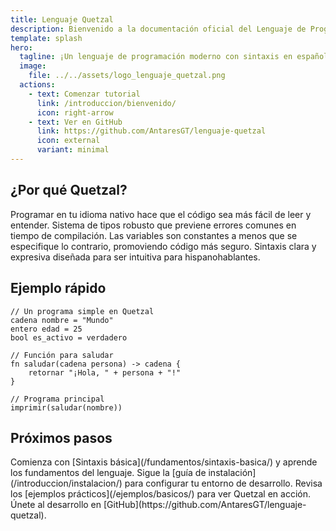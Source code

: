 ```yaml
---
title: Lenguaje Quetzal
description: Bienvenido a la documentación oficial del Lenguaje de Programación Quetzal v0.0.1
template: splash
hero:
  tagline: ¡Un lenguaje de programación moderno con sintaxis en español!
  image:
    file: ../../assets/logo_lenguaje_quetzal.png
  actions:
    - text: Comenzar tutorial
      link: /introduccion/bienvenido/
      icon: right-arrow
    - text: Ver en GitHub
      link: https://github.com/AntaresGT/lenguaje-quetzal
      icon: external
      variant: minimal
---
```



## ¿Por qué Quetzal?

<CardGrid stagger>
	<Card title="Sintaxis en español" icon="rocket">
		Programar en tu idioma nativo hace que el código sea más fácil de leer y entender.
	</Card>
	<Card title="Tipado fuerte" icon="setting">
		Sistema de tipos robusto que previene errores comunes en tiempo de compilación.
	</Card>
	<Card title="Inmutabilidad por defecto" icon="approve-check">
		Las variables son constantes a menos que se especifique lo contrario, promoviendo código más seguro.
	</Card>
	<Card title="Facilidad de uso" icon="open-book">
		Sintaxis clara y expresiva diseñada para ser intuitiva para hispanohablantes.
	</Card>
</CardGrid>

## Ejemplo rápido

```qz
// Un programa simple en Quetzal
cadena nombre = "Mundo"
entero edad = 25
bool es_activo = verdadero

// Función para saludar
fn saludar(cadena persona) -> cadena {
    retornar "¡Hola, " + persona + "!"
}

// Programa principal
imprimir(saludar(nombre))
```

## Próximos pasos

<CardGrid>
	<Card title="Aprende lo básico" icon="document">
		Comienza con [Sintaxis básica](/fundamentos/sintaxis-basica/) y aprende los fundamentos del lenguaje.
	</Card>
	<Card title="Instala Quetzal" icon="setting">
		Sigue la [guía de instalación](/introduccion/instalacion/) para configurar tu entorno de desarrollo.
	</Card>
	<Card title="Explora ejemplos" icon="laptop">
		Revisa los [ejemplos prácticos](/ejemplos/basicos/) para ver Quetzal en acción.
	</Card>
	<Card title="Contribuir" icon="github">
		Únete al desarrollo en [GitHub](https://github.com/AntaresGT/lenguaje-quetzal).
	</Card>
</CardGrid>

